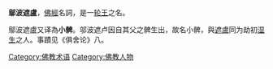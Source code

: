 '''鄔波遮盧'''，[[佛經|佛經]]名詞，是一[[轮王|轮王]]之名。

鄔波遮盧又译為'''小髀'''。邬波遮卢因自其父之髀生出，故名小髀，與[[遮盧|遮盧]]同为劫初[[湿生|湿生]]之人。事蹟见《俱舍论》八。

{{宗教小作品}}

[[Category:佛教术语|Category:佛教术语]]
[[Category:佛教人物|Category:佛教人物]]
